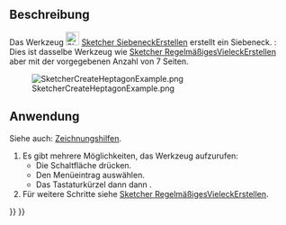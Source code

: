 <languages/>

{{Docnav/de
|[[Sketcher_CreateHexagon/de|SechseckErstellen]]
|[[Sketcher_CreateOctagon/de|AchteckErstellen]]
|[[Sketcher_Workbench/de|Sketcher]]
|IconL=Sketcher_CreateHexagon.svg
|IconR=Sketcher_CreateOctagon.svg
|IconC=Workbench_Sketcher.svg
}}

{{GuiCommand/de
|Name=Sketcher CreateHeptagon
|Name/de=Sketcher SiebeneckErstellen
|MenuLocation=Skizze → Geometrien → Siebeneck
|Workbenches=[[Sketcher_Workbench/de|Sketcher]]
|Shortcut={{KEY|G}} {{KEY|P}} {{KEY|7}}
|Version=0.15
|SeeAlso=[[Sketcher_CreateRegularPolygon/de|Sketcher RegelmäßigesVieleckErstellen]]
}}

<span id="Description"></span>
==Beschreibung==

Das Werkzeug [[Image:Sketcher_CreateHeptagon.svg|24px]] [[Sketcher_CreateHeptagon/de|Sketcher SiebeneckErstellen]] erstellt ein Siebeneck. {{Version/de|1.0}}: Dies ist dasselbe Werkzeug wie [[Sketcher_CreateRegularPolygon/de|Sketcher RegelmäßigesVieleckErstellen]] aber mit der vorgegebenen Anzahl von 7 Seiten.

[[Image:SketcherCreateHeptagonExample.png‎]]

<span id="Usage"></span>
==Anwendung==

Siehe auch: [[Sketcher_Workbench/de#Zeichnungshilfen|Zeichnungshilfen]].

# Es gibt mehrere Möglichkeiten, das Werkzeug aufzurufen:
#* Die Schaltfläche {{Button|[[Image:Sketcher_CreateHeptagon.svg|16px]] [[Sketcher_CreateHeptagon/de|Siebeneck]]}} drücken.
#* Den Menüeintrag {{MenuCommand|Skizze → Geometrien → [[Image:Sketcher_CreateHeptagon.svg|16px]] Siebeneck}} auswählen.
#* Das Tastaturkürzel {{KEY|G}} dann {{KEY|P}} dann {{KEY|7}}.
# Für weitere Schritte siehe [[Sketcher_CreateRegularPolygon/de#Anwendung|Sketcher RegelmäßigesVieleckErstellen]].


{{Docnav/de
|[[Sketcher_CreateHexagon/de|SechseckErstellen]]
|[[Sketcher_CreateOctagon/de|AchteckErstellen]]
|[[Sketcher_Workbench/de|Sketcher]]
|IconL=Sketcher_CreateHexagon.svg
|IconR=Sketcher_CreateOctagon.svg
|IconC=Workbench_Sketcher.svg
}}

{{Sketcher_Tools_navi{{#translation:}}}}
{{Userdocnavi{{#translation:}}}}